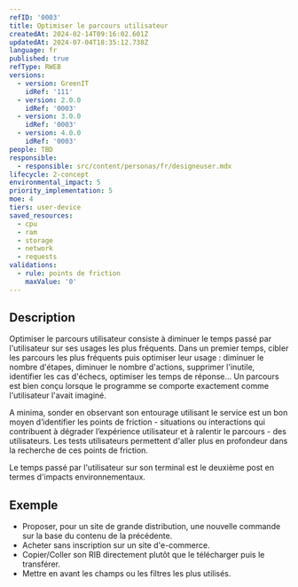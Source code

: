 ```yaml
---
refID: '0003'
title: Optimiser le parcours utilisateur
createdAt: 2024-02-14T09:16:02.601Z
updatedAt: 2024-07-04T18:35:12.738Z
language: fr
published: true
refType: RWEB
versions:
  - version: GreenIT
    idRef: '111'
  - version: 2.0.0
    idRef: '0003'
  - version: 3.0.0
    idRef: '0003'
  - version: 4.0.0
    idRef: '0003'
people: TBD
responsible:
  - responsible: src/content/personas/fr/designeuser.mdx
lifecycle: 2-concept
environmental_impact: 5
priority_implementation: 5
moe: 4
tiers: user-device
saved_resources:
  - cpu
  - ram
  - storage
  - network
  - requests
validations:
  - rule: points de friction
    maxValue: '0'
---
```


## Description

Optimiser le parcours utilisateur consiste à diminuer le temps passé par l'utilisateur sur ses usages les plus fréquents. Dans un premier temps, cibler les parcours les plus fréquents puis optimiser leur usage : diminuer le nombre d'étapes, diminuer le nombre d'actions, supprimer l'inutile, identifier les cas d'échecs, optimiser les temps de réponse... Un parcours est bien conçu lorsque le programme se comporte exactement comme l'utilisateur l'avait imaginé.

A minima, sonder en observant son entourage utilisant le service est un bon moyen d’identifier les points de friction - situations ou interactions qui contribuent à dégrader l’expérience utilisateur et à ralentir le parcours - des utilisateurs. Les tests utilisateurs permettent d'aller plus en profondeur dans la recherche de ces points de friction.

Le temps passé par l'utilisateur sur son terminal est le deuxième post en termes d'impacts environnementaux.

## Exemple

* Proposer, pour un site de grande distribution, une nouvelle commande sur la base du contenu de la précédente.
* Acheter sans inscription sur un site d'e-commerce.
* Copier/Coller son RIB directement plutôt que le télécharger puis le transférer.
* Mettre en avant les champs ou les filtres les plus utilisés.
